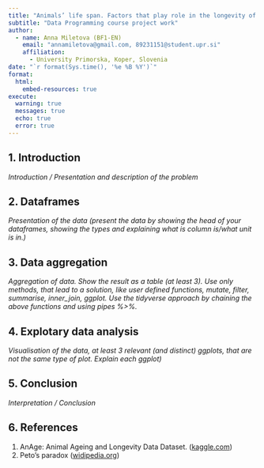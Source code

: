 ```yaml
---
title: "Animals’ life span. Factors that play role in the longevity of animals."
subtitle: "Data Programming course project work"
author:
  - name: Anna Miletova (BF1-EN)
    email: "annamiletova@gmail.com, 89231151@student.upr.si"
    affiliation: 
      - University Primorska, Koper, Slovenia
date: "`r format(Sys.time(), '%e %B %Y')`"
format: 
  html:
    embed-resources: true
execute: 
  warning: true
  messages: true
  echo: true
  error: true
---
```


## 1. Introduction

*Introduction / Presentation and description of the problem*

## 2. Dataframes

*Presentation of the data (present the data by showing the head of
your dataframes, showing the types and explaining what is column is/what
unit is in.)*

## 3. Data aggregation

*Aggregation of data. Show the result as a table (at least 3). Use only methods, that lead to a solution, like user defined functions, mutate, filter, summarise, inner_join, ggplot. Use the tidyverse approach by chaining the above functions and using pipes %>%.*

## 4. Explotary data analysis

*Visualisation of the data, at least 3 relevant (and
distinct) ggplots, that are not the same type of plot. Explain each
ggplot)*

## 5. Conclusion

*Interpretation / Conclusion*

## 6. References

(@) AnAge: Animal Ageing and Longevity Data Dataset. ([kaggle.com](https://www.kaggle.com/datasets/mattop/anage-animal-ageing-and-longevity-data/data?select=anage.csv))
(@) Peto's paradox ([widipedia.org](https://en.wikipedia.org/wiki/Peto%27s_paradox))
